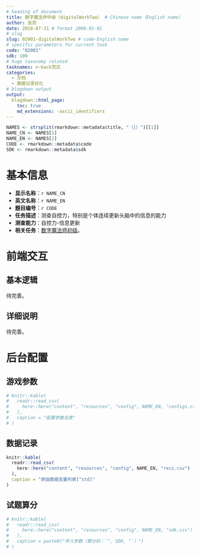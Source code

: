 ```yaml
---
# heading of document
title: 数字魔法师中级（digitalWorkTwo） # Chinese name（English name）
author: 张亮
date: 2018-07-31 # format 2006-01-01
# slug
slug: 02001-digitalWorkTwo # code-English name
# specific parameters for current task
code: "02001"
sdk: 100
# hugo taxonomy related
tasknames: n-back范式
categories:
  - 文档
  - 数据记录优化
# blogdown output
output:
  blogdown::html_page:
    toc: true
    md_extensions: -ascii_identifiers
---
```


```r
NAMES <- strsplit(rmarkdown::metadata$title, "（|）")[[1]]
NAME_CN <- NAMES[1]
NAME_EN <- NAMES[2]
CODE <- rmarkdown::metadata$code
SDK <- rmarkdown::metadata$sdk
```

# 基本信息

* **显示名称**：`r NAME_CN`
* **英文名称**：`r NAME_EN`
* **题目编号**：`r CODE`
* **任务描述**：测查自控力，特别是个体连续更新头脑中的信息的能力
* **测查能力**：自控力-信息更新
* **相关任务**：[数字魔法师初级](`r blogdown::shortcode("relref", "02002_digitalWorkOne.html")`)。

# 前端交互

## 基本逻辑

待完善。

## 详细说明

待完善。

# 后台配置

## 游戏参数

```r
# knitr::kable(
#   readr::read_csv(
#     here::here("content", "resources", "config", NAME_EN, "configs.csv")
#   ),
#   caption = "配置参数总表"
# )
```

## 数据记录

```r
knitr::kable(
  readr::read_csv(
    here::here("content", "resources", "config", NAME_EN, "recs.csv")
  ),
  caption = "原始数据变量列表[^std]"
)
```

[^std]: 请参考[标准](`r blogdown::shortcode("relref", "standard.html")`)。

## 试题算分

```r
# knitr::kable(
#   readr::read_csv(
#     here::here("content", "resources", "config", NAME_EN, "sdk.csv")
#   ),
#   caption = paste0("传入参数（算分码：`", SDK, "`）")
# )
```
